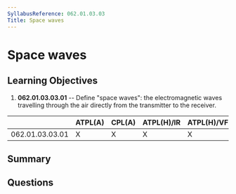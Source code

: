 ```yaml
---
SyllabusReference: 062.01.03.03
Title: Space waves
---
```


# Space waves

## Learning Objectives

1.  **062.01.03.03.01** -- Define "space waves": the electromagnetic waves
    travelling through the air directly from the transmitter to the receiver.

|                 | ATPL(A) | CPL(A) | ATPL(H)/IR | ATPL(H)/VFR | CPL(H) | IR | CBIR(A) |
| --------------- | ------- | ------ | ---------- | ----------- | ------ | -- | ------- |
| 062.01.03.03.01 | X       | X      | X          | X           | X      | X  |         |

## Summary

## Questions
